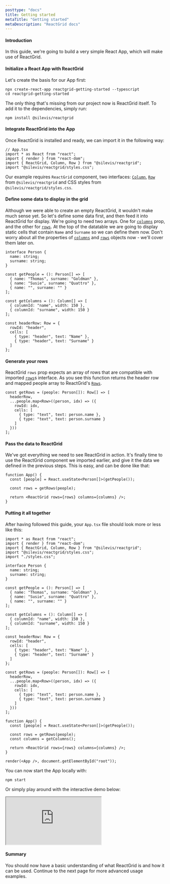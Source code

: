 ```yaml
---
posttype: "docs"
title: Getting started
metaTitle: "Getting started"
metaDescription: "ReactGrid docs"
---
```


#### Introduction

In this guide, we're going to build a very simple React App, which will make use of ReactGrid.

#### Initialize a React App with ReactGrid

Let's create the basis for our App first:
```shell
npx create-react-app reactgrid-getting-started --typescript
cd reactgrid-getting-started
```

The only thing that's missing from our project now is ReactGrid itself.
To add it to the dependencies, simply run:
```shell
npm install @silevis/reactgrid
```

####  Integrate ReactGrid into the App

Once ReactGrid is installed and ready, we can import it in the following way:

```tsx
// App.tsx
import * as React from "react";
import { render } from "react-dom";
import { ReactGrid, Column, Row } from "@silevis/reactgrid";
import "@silevis/reactgrid/styles.css";
```

Our example requires `ReactGrid` component, two interfaces: [`Column`](/docs/3.1/7-api/0-interfaces/3-column/), 
[`Row`](/docs/3.1/7-api/0-interfaces/2-row/) from `@silevis/reactgrid` and CSS styles from `@silevis/reactgrid/styles.css`.

#### Define some data to display in the grid

Although we were able to create an empty ReactGrid, it wouldn't make much sense yet.
So let's define some data first, and then feed it into ReactGrid for display.
We're going to need two arrays. One for [`columns`](/docs/3.1/7-api/0-interfaces/3-column/) prop, 
and the other for [`rows`](/docs/3.1/7-api/0-interfaces/2-row/).
At the top of the datatable we are going to display static cells that contain `Name` and `Surname` so we can define them now. 
Don't worry about all the properties of [`columns`](/docs/3.1/7-api/0-interfaces/3-column/) 
and [`rows`](/docs/3.1/7-api/0-interfaces/2-row/) objects now - we'll cover them later on. 

```tsx
interface Person {
  name: string;
  surname: string;
}

const getPeople = (): Person[] => [
  { name: "Thomas", surname: "Goldman" },
  { name: "Susie", surname: "Quattro" },
  { name: "", surname: "" }
];

const getColumns = (): Column[] => [
  { columnId: "name", width: 150 },
  { columnId: "surname", width: 150 }
];

const headerRow: Row = {
  rowId: "header",
  cells: [
    { type: "header", text: "Name" },
    { type: "header", text: "Surname" }
  ]
};
```

#### Generate your rows

ReactGrid `rows` prop expects an array of rows that are compatible with imported 
[`rows`](/docs/3.1/7-api/0-interfaces/2-row/)s interface.
As you see this function returns the header row and mapped people array to ReactGrid's 
[`Rows`](/docs/3.1/7-api/0-interfaces/2-row/).

```tsx
const getRows = (people: Person[]): Row[] => [
  headerRow,
  ...people.map<Row>((person, idx) => ({
    rowId: idx,
    cells: [
      { type: "text", text: person.name },
      { type: "text", text: person.surname }
    ]
  }))
];
```

#### Pass the data to ReactGrid

We've got everything we need to see ReactGrid in action.
It's finally time to use the ReactGrid component we imported earlier, and give it the data
we defined in the previous steps. This is easy, and can be done like that:

``` tsx
function App() {
  const [people] = React.useState<Person[]>(getPeople());

  const rows = getRows(people);

  return <ReactGrid rows={rows} columns={columns} />;
}
```

#### Putting it all together

After having followed this guide, your `App.tsx` file should look more or less like this:

```tsx
import * as React from "react";
import { render } from "react-dom";
import { ReactGrid, Column, Row } from "@silevis/reactgrid";
import "@silevis/reactgrid/styles.css";
import "./styles.css";

interface Person {
  name: string;
  surname: string;
}

const getPeople = (): Person[] => [
  { name: "Thomas", surname: "Goldman" },
  { name: "Susie", surname: "Quattro" },
  { name: "", surname: "" }
];

const getColumns = (): Column[] => [
  { columnId: "name", width: 150 },
  { columnId: "surname", width: 150 }
];

const headerRow: Row = {
  rowId: "header",
  cells: [
    { type: "header", text: "Name" },
    { type: "header", text: "Surname" }
  ]
};

const getRows = (people: Person[]): Row[] => [
  headerRow,
  ...people.map<Row>((person, idx) => ({
    rowId: idx,
    cells: [
      { type: "text", text: person.name },
      { type: "text", text: person.surname }
    ]
  }))
];

function App() {
  const [people] = React.useState<Person[]>(getPeople());

  const rows = getRows(people);
  const columns = getColumns();

  return <ReactGrid rows={rows} columns={columns} />;
}

render(<App />, document.getElementById("root"));

```

You can now start the App locally with:
```shell
npm start
```
Or simply play around with the interactive demo below:

<iframe
  src="https://codesandbox.io/embed/reactgrid-getting-started-0754c?autoresize=1&fontsize=14&hidenavigation=1&theme=dark"
  title="reactgrid-getting-started"
  allow="accelerometer; ambient-light-sensor; camera; encrypted-media; geolocation; gyroscope; hid; microphone; midi; payment; usb; vr; xr-spatial-tracking"
  sandbox="allow-forms allow-modals allow-popups allow-presentation allow-same-origin allow-scripts"
></iframe>

#### Summary

You should now have a basic understanding of what ReactGrid is and how it can be used.
Continue to the next page for more advanced usage examples.
